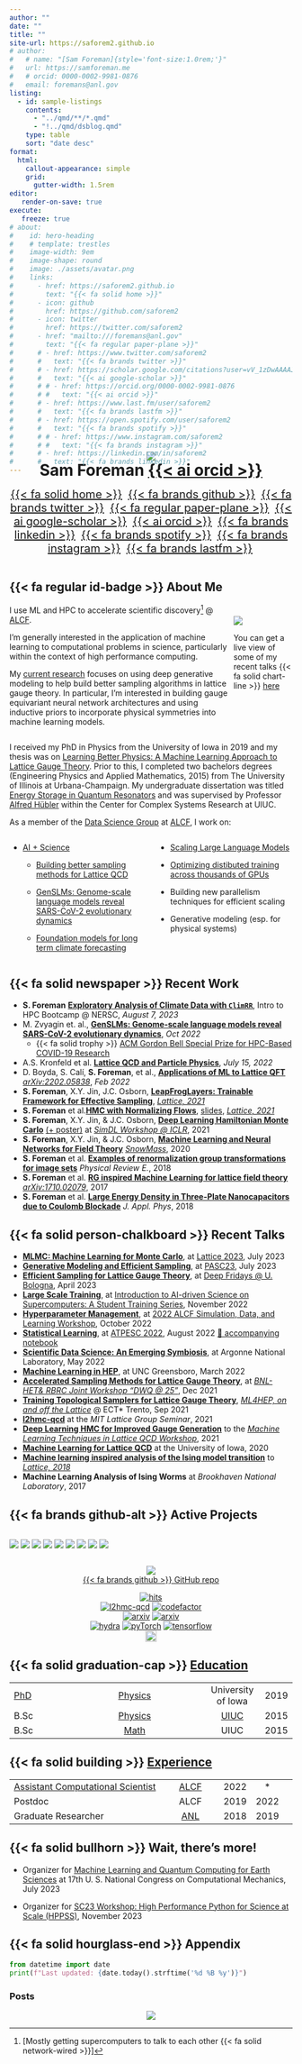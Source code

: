 ```yaml
---
author: ""
date: ""
title: ""
site-url: https://saforem2.github.io
# author:
#   # name: "[Sam Foreman]{style='font-size:1.0rem;'}"
#   url: https://samforeman.me
#   # orcid: 0000-0002-9981-0876
#   email: foremans@anl.gov
listing:
  - id: sample-listings
    contents:
      - "../qmd/**/*.qmd"
      - "!../qmd/dsblog.qmd"
    type: table
    sort: "date desc"
format:
  html:
    callout-appearance: simple
    grid:
      gutter-width: 1.5rem
editor:
   render-on-save: true
execute:
   freeze: true
# about:
#    id: hero-heading
#    # template: trestles
#    image-width: 9em
#    image-shape: round
#    image: ./assets/avatar.png
#    links:
#      - href: https://saforem2.github.io
#        text: "{{< fa solid home >}}"
#      - icon: github
#        href: https://github.com/saforem2
#      - icon: twitter
#        href: https://twitter.com/saforem2
#      - href: "mailto:///foremans@anl.gov"
#        text: "{{< fa regular paper-plane >}}"
#      # - href: https://www.twitter.com/saforem2
#      #   text: "{{< fa brands twitter >}}"
#      # - href: https://scholar.google.com/citations?user=vV_1zDwAAAAJ&hl=en
#      #   text: "{{< ai google-scholar >}}"
#      # # - href: https://orcid.org/0000-0002-9981-0876
#      # #   text: "{{< ai orcid >}}"
#      # - href: https://www.last.fm/user/saforem2
#      #   text: "{{< fa brands lastfm >}}"
#      # - href: https://open.spotify.com/user/saforem2
#      #   text: "{{< fa brands spotify >}}"
#      # # - href: https://www.instagram.com/saforem2
#      # #   text: "{{< fa brands instagram >}}"
#      # - href: https://linkedin.com/in/saforem2
#      #   text: "{{< fa brands linkedin >}}"
---
```


# []{style="display: none; margin-top: 0rem!important;"}

::: {style="font-size:1.0em; text-align: center; margin-top: -5rem; "}

[![](./assets/avatar.png)]{.profile-avatar style="width: 100%;margi-top: -2rem;"}  
[Sam Foreman [[{{< ai orcid >}}]{.orcid-green}](https://orcid.org/0000-0002-9981-0876)]{style="font-size: 1.75rem; color: var(--dim-text)!important; font-weight: bold; margin-bottom: -0.5rem;"}

[[{{< fa solid home >}}](https://samforeman.me)]{style="font-size:1.25rem; padding-right: 0.20rem;"}
[[{{< fa brands github >}}](https://github.com/saforem2)]{style="font-size:1.25rem; padding-left: 0.20rem; padding-right: 0.20rem"}
[[{{< fa brands twitter >}}](https://www.twitter.com/saforem2)]{style="font-size:1.25rem; padding-left: 0.20rem; padding-right: 0.20rem"}
[[{{< fa regular paper-plane >}}](mailto:///foremans@anl.gov)]{style="font-size:1.25rem; padding-left: 0.20rem; padding-right: 0.20rem"}
[[{{< ai google-scholar >}}](https://scholar.google.com/citations?user=vV_1zDwAAAAJ&hl=en)]{style="font-size:1.25rem; padding-left: 0.20rem; padding-right: 0.20rem"}
[[{{< ai orcid >}}](https://orcid.org/0000-0002-9981-0876)]{style="font-size:1.25rem; padding-left: 0.20rem; padding-right: 0.20rem"}
[[{{< fa brands linkedin >}}](https://linkedin.com/in/saforem2)]{style="font-size:1.25rem; padding-left: 0.20rem; padding-right: 0.20rem"}
[[{{< fa brands spotify >}}](https://open.spotify.com/user/saforem2)]{style="font-size:1.25rem; padding-left: 0.20rem; padding-right: 0.20rem"}
[[{{< fa brands instagram >}}](https://www.instagram.com/saforem2)]{style="font-size:1.25rem; padding-left: 0.20rem; padding-right: 0.20rem"}
[[{{< fa brands lastfm >}}](https://www.last.fm/user/saforem2)]{style="font-size:1.25rem; padding-left: 0.20rem; padding-right: 0.20rem"}

:::

::: {layout="[60,-5,30]]" layout-valign="center" style="display: flex; flex-direction: row; margin-top: -0.0em; align-items: center;"}

::: {style="margin-top: -0.0em;"}

# [{{< fa regular id-badge >}}]{.dim-text} About Me

I use ML and HPC to accelerate scientific discovery[^1] @ [ALCF](https://alcf.anl.gov).

I'm generally interested in the application of machine learning to
computational problems in science, particularly within the context of high
performance computing.

My [current research](https://saforem2.github.io/l2hmc-qcd) focuses on using
deep generative modeling to help build better sampling algorithms in lattice
gauge theory. In particular, I'm interested in building gauge equivariant
neural network architectures and using inductive priors to incorporate physical
symmetries into machine learning models.

[^1]: [Mostly getting supercomputers to talk to each other {{< fa solid network-wired >}}]

:::

::: {style="margin-top:1rem;"}

::: {.callout-tip icon=false title="[{{< fa solid music >}}]{.green-text} Now Playing:" collapse="true" style="width:100%;"}

::: {style="width:100%;"}

[[![](https://spotify-github-profile.vercel.app/api/view?uid=saforem2&cover_image=true&theme=novatorem&bar_color=53b14f&bar_color_cover=true)](https://spotify-github-profile.vercel.app/api/view?uid=saforem2&redirect=true)]{.stretch}

:::

:::

::: {.callout-important title="Recent Talks" collapse="false" style="width:100%; text-align:left!important;"}

You can get a live view of some of my recent talks [{{< fa solid chart-line >}} ]{.pink-text}  [here](./qmd/slides.qmd)

:::

:::

:::

I received my PhD in Physics from the University of Iowa in 2019 and my thesis
was on [Learning Better Physics: A Machine Learning Approach to Lattice Gauge
Theory](https://iro.uiowa.edu/esploro/outputs/doctoral/Learning-better-physics-a-machine-learning/9983776792002771).
Prior to this, I completed two bachelors degrees (Engineering Physics and
Applied Mathematics, 2015) from The University of Illinois at Urbana-Champaign.
My undergraduate dissertation was titled [Energy Storage in Quantum
Resonators](https://aip.scitation.org/doi/10.1063/1.5009698) and was supervised
by Professor [Alfred Hübler](https://en.wikipedia.org/wiki/Alfred_H%C3%BCbler)
within the Center for Complex Systems Research at UIUC.

As a member of the [Data Science
Group](https://www.alcf.anl.gov/about/people/group/506) at
[ALCF](https://alcf.anl.gov), I work on:  

:::: {.columns}

::: {.column width="50%"}

- [AI + Science](https://github.com/saforem2/)

  - [Building better sampling methods for Lattice
  QCD](https://github.com/saforem2/l2hmc-qcd)

  - [GenSLMs: Genome-scale language models reveal SARS-CoV-2 evolutionary dynamics](https://www.biorxiv.org/content/10.1101/2022.10.10.511571v2)

  - [Foundation models for long term climate
  forecasting](https://saforem2.github.io/climate-analysis)

:::

::: {.column width="50%"}

- [Scaling Large Language Models](https://github.com/saforem2/Megatron-DS-Benchmarking)

- [Optimizing distibuted training across thousands of GPUs](https://github.com/argonne-lcf/mlprof)


- Building new parallelism techniques for efficient scaling


- Generative modeling (esp. for physical systems)

:::

::::


## [{{< fa solid newspaper >}}]{.red-text} Recent Work

- **S. Foreman** [**Exploratory Analysis of Climate Data with `ClimRR`**](https://saforem2.github.io/climate-analysis), Intro to HPC Bootcamp @ NERSC, _August 7, 2023_  
- M. Zvyagin et. al., [**GenSLMs: Genome-scale language models reveal SARS-CoV-2 evolutionary dynamics**](https://www.biorxiv.org/content/10.1101/2022.10.10.511571v1.abstract), _Oct 2022_  
  - [{{< fa solid trophy >}}]{.yellow-text} [ACM Gordon Bell Special Prize for HPC-Based COVID-19 Research](https://www.acm.org/media-center/2022/november/gordon-bell-special-prize-covid-research-2022)  
- A.S. Kronfeld et al. [**Lattice QCD and Particle Physics**](https://arxiv.org/abs/2207.07641), _July 15, 2022_  
- D. Boyda, S. Calí, **S. Foreman**, et al., [**Applications of ML to Lattice QFT**](https://arxiv.org/abs/2202.05838) [_arXiv:2202.05838_](https://arxiv.org/abs/2202.05838), _Feb 2022_  
- **S. Foreman**, X.Y. Jin, J.C. Osborn, [**LeapFrogLayers: Trainable Framework for Effective Sampling**](https://arxiv.org/abs/2112.01582), [_Lattice, 2021_](https://indico.cern.ch/event/1006302)  
- **S. Foreman** et al.[**HMC with Normalizing Flows**](https://arxiv.org/abs/2112.01586), [slides](https://indico.cern.ch/event/1006302/contributions/4380743/), [_Lattice, 2021_](https://indico.cern.ch/event/1006302/)  
- **S. Foreman**, X.Y. Jin, & J.C. Osborn, [**Deep Learning Hamiltonian Monte Carlo**](https://arxiv.org/abs/2105.03418) [(+ poster)](https://simdl.github.io/posters/57-supp_DLHMC_Foreman_SimDL-ICLR2021_poster1.pdf) at [_SimDL Workshop @ ICLR_](https://simdl.github.io/), 2021  
- **S. Foreman**, X.Y. Jin, & J.C. Osborn, [**Machine Learning and Neural Networks for Field Theory**](https://bit.ly/snowmass_ml2020) [_SnowMass_](https://snowmass21.org/), 2020  
- **S. Foreman** et al. [**Examples of renormalization group transformations for image sets**](https://journals.aps.org/pre/abstract/10.1103/PhysRevE.98.052129) _Physical Review E._, 2018  
- **S. Foreman** et al. [**RG inspired Machine Learning for lattice field theory**](https://arxiv.org/abs/1710.02079) [_arXiv:1710.02079_](https://www.arxiv.or/abs/1710.02079), 2017  
- **S. Foreman** et al. [**Large Energy Density in Three-Plate Nanocapacitors due to Coulomb Blockade**](https://doi.org/10.1063/1.5009698) _J. Appl. Phys_, 2018  

## [{{< fa solid person-chalkboard >}}]{.orange-text} Recent Talks

<!-- ::: {.card} -->
<!---->
<!-- Magic card -->
<!---->
<!-- ::: -->

- [**MLMC: Machine Learning for Monte Carlo**](https://saforem2.github.io/lattice23), at [Lattice 2023](https://mlmc2022.github.io/), July 2023
- [**Generative Modeling and Efficient Sampling**](https://saforem2.github.io/lqcd-pasc23/), at [PASC23](https://pasc23.pasc-conference.org/), July 2023
- [**Efficient Sampling for Lattice Gauge Theory**](https://saforem2.github.io/deep-fridays), at [Deep Fridays @ U. Bologna](https://www.cs.unibo.it/~asperti/deep_fridays.html), April 2023
- [**Large Scale Training**](https://saforem2.github.io/ai4sci-large-scale-training), at [Introduction to AI-driven Science on Supercomputers: A Student Training Series](https://github.com/argonne-lcf/ai-science-training-series), November 2022
- [**Hyperparameter Management**](https://saforem2.github.io/hparam-management-sdl2022), at [2022 ALCF Simulation, Data, and Learning Workshop](https://www.alcf.anl.gov/events/2022-alcf-simulation-data-and-learning-workshop), October 2022
- [**Statistical Learning**](https://saforem2.github.io/ATPESC-StatisticalLearning), at [ATPESC 2022](https://extremecomputingtraining.anl.gov/), August 2022 [📕 accompanying notebook](https://github.com/argonne-lcf/ATPESC_MachineLearning/blob/master/00_statisticalLearning/src/atpesc/notebooks/statistical_learning.ipynb)
- [**Scientific Data Science: An Emerging Symbiosis**](https://saforem2.github.io/anl-job-talk/), at Argonne National Laboratory, May 2022
- [**Machine Learning in HEP**](https://saforem2.github.io/physicsSeminar), at UNC Greensboro, March 2022
- [**Accelerated Sampling Methods for Lattice Gauge Theory**](https://saforem2.github.io/l2hmc-dwq25/), at [_BNL-HET& RBRC Joint Workshop "DWQ @ 25"_](https://indico.bnl.gov/event/13576/), Dec 2021
- [**Training Topological Samplers for Lattice Gauge Theory**](https://saforem2.github.io/l2hmc_talk_ect2021/), [_ML4HEP, on and off the Lattice_](https://indico.ectstar.eu/event/77/contributions/2349/) @ ECT\* Trento, Sep 2021
- [**l2hmc-qcd**](https://github.com/saforem2/l2hmc-qcd) at the _MIT Lattice Group Seminar_, 2021
- [**Deep Learning HMC for Improved Gauge Generation**](https://bit.ly/mainz21) to the [_Machine Learning Techniques in Lattice QCD Workshop_](https://bit.ly/mainz21_overview), 2021
- [**Machine Learning for Lattice QCD**](https://slides.com/samforeman/l2hmc-qcd-93bc0c) at the University of Iowa, 2020
- [**Machine learning inspired analysis of the Ising model transition**](https://bit.ly/latt2018) to [_Lattice, 2018_](https://indico.fnal.gov/event/15949/overview)
- **Machine Learning Analysis of Ising Worms** at _Brookhaven National Laboratory_, 2017

## [{{< fa brands github-alt >}}]{.yellow-text} Active Projects

::: {.img-container style="text-align:left; display: flex;"}

[![](https://github-readme-stats.vercel.app/api/pin/?username=saforem2&repo=l2hmc-qcd&theme=transparent&include_all_commits=true&hide_border=true&icon_color=#00CCFF&title_color=#00CCFF&bg_color=#1c1c1c)](https://github.com/saforem2/l2hmc-qcd)
[![](https://github-readme-stats.vercel.app/api/pin/?username=saforem2&repo=lattice23&theme=transparent&show_icons=true&include_all_commits=true&hide_border=true&icon_color=#00CCFF&title_color=#00CCFF&bg_color=#1c1c1c)](https://github.com/saforem2/lattice23)
[![](https://github-readme-stats.vercel.app/api/pin/?username=saforem2&repo=lqcd-pasc23&theme=transparent&show_icons=true&include_all_commits=true&hide_border=true&icon_color=#00CCFF&title_color=#00CCFF&bg_color=#1c1c1c)](https://github.com/saforem2/lqcd-pasc23)
[![](https://github-readme-stats.vercel.app/api/pin/?username=nftqcd&repo=fthmc&theme=transparent&show_icons=true&include_all_commits=true&hide_border=true&icon_color=#00CCFF&title_color=#00CCFF&bg_color=#1c1c1c)](https://github.com/nftqcd/fthmc)
[![](https://github-readme-stats.vercel.app/api/pin/?username=argonne-lcf&repo=CompPerfWorkshop&theme=transparent&show_icons=true&include_all_commits=true&hide_border=true&icon_color=#00CCFF&title_color=#00CCFF&bg_color=#1c1c1c)](https://github.com/argonne-lcf/CompPerfWorkshop)
[![](https://github-readme-stats.vercel.app/api/pin/?username=argonne-lcf&repo=ai-science-training-series&theme=transparent&show_icons=true&include_all_commits=true&hide_border=true&icon_color=#00CCFF&title_color=#00CCFF&bg_color=#1c1c1c)](https://github.com/argonne-lcf/ai-science-training-series)
[![](https://github-readme-stats.vercel.app/api/pin/?username=argonne-lcf&repo=mlprof&theme=transparent&show_icons=true&include_all_commits=true&hide_border=true&icon_color=#00CCFF&title_color=#00CCFF&bg_color=#1c1c1c)](https://github.com/argonne-lcf/mlprof)
[![](https://github-readme-stats.vercel.app/api/pin/?username=argonne-lcf&repo=user-guides&theme=transparent&show_icons=true&include_all_commits=true&hide_border=true&icon_color=#00CCFF&title_color=#00CCFF&bg_color=#1c1c1c)](https://github.com/argonne-lcf/user-guides)
[![](https://github-readme-stats.vercel.app/api/pin/?username=saforem2&repo=personal_site&theme=transparent&show_icons=true&include_all_commits=true&hide_border=true&icon_color=#00CCFF&title_color=#00CCFF&bg_color=#1c1c1c)](https://github.com/saforem2/personal_site)
<!-- [![github](https://github-readme-stats.vercel.app/api/pin/?username=saforem2&repo=l2hmc-qcd&theme=transparent&include_all_commits=true&hide_border=true&icon_color=#00CCFF&title_color=#00CCFF&bg_color=#1c1c1c)](https://github.com/saforem2/l2hmc-qcd) -->
<!-- <a href="https://github.com/saforem2/lattice23"><img src="https://github-readme-stats.vercel.app/api/pin/?username=saforem2&repo=lattice23&theme=transparent&show_icons=true&include_all_commits=true&hide_border=true&icon_color=#00CCFF&title_color=#00CCFF&bg_color=#1c1c1c" /></a> -->
<!-- <a href="https://github.com/nftqcd/fthmc"><img src="https://github-readme-stats.vercel.app/api/pin/?username=nftqcd&repo=fthmc&theme=transparent&show_icons=true&include_all_commits=true&hide_border=true&icon_color=#00CCFF&title_color=#00CCFF&bg_color=#1c1c1c" /></a> -->
<!-- <a href="https://github.com/saforem2/climate-analysis"><img src="https://github-readme-stats.vercel.app/api/pin/?username=saforem2&repo=climate-analysis&theme=transparent&show_icons=true&include_all_commits=true&hide_border=true&icon_color=#00CCFF&title_color=#00CCFF&bg_color=#1c1c1c" /></a> -->
<!-- <a href="https://github.com/argonne-lcf/ai-science-training-series"><img src="https://github-readme-stats.vercel.app/api/pin/?username=argonne-lcf&repo=ai-science-training-series&theme=transparent&show_icons=true&include_all_commits=true&hide_border=true&icon_color=#00CCFF&title_color=#00CCFF&bg_color=#1c1c1c" /></a> -->
<!-- <a href="https://github.com/argonne-lcf/mlprof"><img src="https://github-readme-stats.vercel.app/api/pin/?username=argonne-lcf&repo=mlprof&theme=transparent&show_icons=true&include_all_commits=true&hide_border=true&icon_color=#00CCFF&title_color=#00CCFF&bg_color=#1c1c1c" /></a> -->
<!-- <a href="https://github.com/argonne-lcf/user-guides"><img src="https://github-readme-stats.vercel.app/api/pin/?username=argonne-lcf&repo=user-guides&theme=transparent&show_icons=true&include_all_commits=true&hide_border=true&icon_color=#00CCFF&title_color=#00CCFF&bg_color=#1c1c1c" /></a> -->
<!-- <a href="https://github.com/saforem2/personal_site"><img src="https://github-readme-stats.vercel.app/api/pin/?username=saforem2&repo=personal_site&theme=transparent&show_icons=true&include_all_commits=true&hide_border=true&icon_color=#00CCFF&title_color=#00CCFF&bg_color=#1c1c1c" /></a> -->

:::

::: {.callout-tip title="[`l2hmc-qcd`](https://saforem2.github.io/l2hmc-qcd)" collapse="true" style="width: 100%;"}

::: {style="text-align:center;"}

[![](https://raw.githubusercontent.com/saforem2/l2hmc-qcd/main/assets/logo-small.svg)](https://saforem2.github.io/l2hmc-qcd)  
[{{< fa brands github >}} GitHub repo](https://github.com/saforem2/l2hmc-qcd)

<!-- <a href="https://github.com/saforem2/l2hmc-qcd"><img src="https://github-readme-stats.vercel.app/api/pin/?username=saforem2&repo=l2hmc-qcd&theme=transparent&include_all_commits=true&hide_border=true&icon_color=#00CCFF&title_color=#00CCFF&bg_color=#1c1c1c" /></a> -->
<!-- ![l2hmc-qcd](https://github.com/saforem2/saforem2/blob/main/assets/l2hmc-qcd-small.svg) -->

<a href="https://hits.seeyoufarm.com"><img alt="hits" src="https://hits.seeyoufarm.com/api/count/incr/badge.svg?url=https%3A%2F%2Fgithub.com%2Fsaforem2%2Fl2hmc-qcd&count_bg=%2300CCFF&title_bg=%23555555&icon=&icon_color=%23111111&title=👋&edge_flat=false"></a>    
<a href="https://github.com/saforem2/l2hmc-qcd/"><img alt="l2hmc-qcd" src="https://img.shields.io/badge/-l2hmc--qcd-252525?style=flat&logo=github&labelColor=gray"></a> <a href="https://www.codefactor.io/repository/github/saforem2/l2hmc-qcd"><img alt="codefactor" src="https://www.codefactor.io/repository/github/saforem2/l2hmc-qcd/badge"></a>
<br>
<a href="https://arxiv.org/abs/2112.01582"><img alt="arxiv" src="http://img.shields.io/badge/arXiv-2112.01582-B31B1B.svg"></a> <a href="https://arxiv.org/abs/2105.03418"><img alt="arxiv" src="http://img.shields.io/badge/arXiv-2105.03418-B31B1B.svg"></a> 
<br>
<a href="https://hydra.cc"><img alt="hydra" src="https://img.shields.io/badge/Config-Hydra-89b8cd"></a> <a href="https://pytorch.org/get-started/locally/"><img alt="pyTorch" src="https://img.shields.io/badge/PyTorch-ee4c2c?logo=pytorch&logoColor=white"></a> <a href="https://www.tensorflow.org"><img alt="tensorflow" src="https://img.shields.io/badge/TensorFlow-%23FF6F00.svg?&logo=TensorFlow&logoColor=white"></a> 
<br>
[<img src="https://raw.githubusercontent.com/wandb/assets/main/wandb-github-badge-28.svg" alt="Weights & Biases monitoring" height=20>](https://wandb.ai/l2hmc-qcd/l2hmc-qcd)

:::

:::


## [{{< fa solid graduation-cap >}}]{.green-text} [Education](https://scholar.google.com/citations?user=vV_1zDwAAAAJ&hl=en)

|                                       |                                                                                              |                                   |      |
|:------------------------------------- |:--------------------------------------------------------------------------------------------:|:---------------------------------:|:----:|
| [PhD](https://bit.ly/sam-foreman-phd) |                  [Physics](https://physics.uiowa.edu/graduate/phd-physics)                   |                University of Iowa | 2019 |
| B.Sc                                  |  [Physics](https://grainger.illinois.edu/academics/undergraduate/majors-and-minors/physics)  | [UIUC](https://illinois.edu/)| 2015 |
| B.Sc                                  | [Math](http://catalog.illinois.edu/undergraduate/las/mathematics-bslas/applied-mathematics/) |                              UIUC | 2015 |

## [{{< fa solid building >}}]{.blue-text} [Experience](https://samforeman.me/files/resume.pdf)


|                                                                                    |                              |      |      |     |
|:---------------------------------------------------------------------------------- |:----------------------------:|:----:|:----:|:---:|
| [Assistant Computational Scientist](https://alcf.anl.gov/about/people/sam-foreman) | [ALCF](https://alcf.anl.gov) | 2022 | *    |     |
| Postdoc                                                                            |             ALCF             | 2019 | 2022 |     | 
| Graduate Researcher                                                                |  [ANL](https://anl.gov)  | 2018 | 2019 |     |

## [{{< fa solid bullhorn >}}]{.purple-text} Wait, there's more!

- Organizer for [Machine Learning and Quantum Computing for Earth
Sciences](https://17.usnccm.org/702) at 17th U. S. National Congress on
Computational Mechanics, July 2023

- Organizer for [SC23 Workshop: High Performance Python for Science at Scale
(HPPSS)](https://hppss.github.io/SC23/), November 2023


## [{{< fa solid hourglass-end >}}]{.pink-text} Appendix

```python
from datetime import date
print(f"Last updated: {date.today().strftime('%d %B %y')}")
```

### Posts

::: {#sample-listings}
:::

<!-- [[![](https://hits.seeyoufarm.com/api/count/incr/badge.svg?url=https%3A%2F%2Fsaforem2.github.io&count_bg=%2300CCFF&title_bg=%23303030&icon=&icon_color=%23E7E7E7&title=hits&edge_flat=false)](https://hits.seeyoufarm.com)]{style="text-align:center;"} -->

<p align="center">
<a href="https://hits.seeyoufarm.com"><img align="center" src="https://hits.seeyoufarm.com/api/count/incr/badge.svg?url=https%3A%2F%2Fsaforem2.github.io&count_bg=%2300CCFF&title_bg=%23303030&icon=&icon_color=%23E7E7E7&title=hits&edge_flat=false"/></a>
</p>
